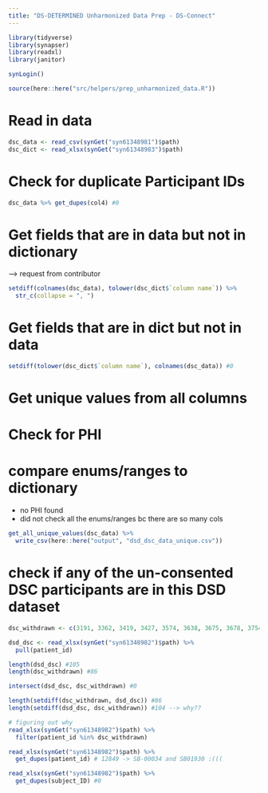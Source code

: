 ```yaml
---
title: "DS-DETERMINED Unharmonized Data Prep - DS-Connect"
---
```


```r
library(tidyverse)
library(synapser)
library(readxl)
library(janitor)

synLogin()

source(here::here("src/helpers/prep_unharmonized_data.R"))
```

# Read in data

```r
dsc_data <- read_csv(synGet("syn61348981")$path)
dsc_dict <- read_xlsx(synGet("syn61348983")$path)
```

# Check for duplicate Participant IDs

```r
dsc_data %>% get_dupes(col4) #0
```

# Get fields that are in data but not in dictionary
--> request from contributor

```r
setdiff(colnames(dsc_data), tolower(dsc_dict$`column name`)) %>% 
  str_c(collapse = ", ")
```

# Get fields that are in dict but not in data

```r
setdiff(tolower(dsc_dict$`column name`), colnames(dsc_data)) #0
```


# Get unique values from all columns
# Check for PHI
# compare enums/ranges to dictionary

- no PHI found
- did not check all the enums/ranges bc there are so many cols

```r
get_all_unique_values(dsc_data) %>%
  write_csv(here::here("output", "dsd_dsc_data_unique.csv"))
```

# check if any of the un-consented DSC participants are in this DSD dataset

```r
dsc_withdrawn <- c(3191, 3362, 3419, 3427, 3574, 3638, 3675, 3678, 3754, 3768, 3798, 3838, 3971, 4012, 4188, 4215, 4239, 4310, 4377, 4393, 4453, 4559, 4606, 4628, 4659, 4681, 4761, 4834, 4875, 4960, 4964, 5004, 5018, 5093, 5140, 5175, 5202, 5264, 5294, 5322, 5391, 5433, 5539, 5585, 5670, 5794, 5869, 5892, 5932, 6015, 6057, 6248, 6295, 6314, 6416, 6468, 6500, 6510, 6695, 6779, 6923, 6993, 7007, 7217, 7296, 10485, 10552, 10563, 10608, 10724, 10855, 11318, 11507, 11655, 11832, 12284, 12308, 12529, 12688, 12856, 12857, 12881, 12887, 13026, 13046, 13194)

dsd_dsc <- read_xlsx(synGet("syn61348982")$path) %>% 
  pull(patient_id)
```


```r
length(dsd_dsc) #105
length(dsc_withdrawn) #86

intersect(dsd_dsc, dsc_withdrawn) #0

length(setdiff(dsc_withdrawn, dsd_dsc)) #86
length(setdiff(dsd_dsc, dsc_withdrawn)) #104 --> why??

# figuring out why
read_xlsx(synGet("syn61348982")$path) %>% 
  filter(patient_id %in% dsc_withdrawn)

read_xlsx(synGet("syn61348982")$path) %>% 
  get_dupes(patient_id) # 12849 -> SB-00034 and SB01930 :(((

read_xlsx(synGet("syn61348982")$path) %>% 
  get_dupes(subject_ID) #0
```


























